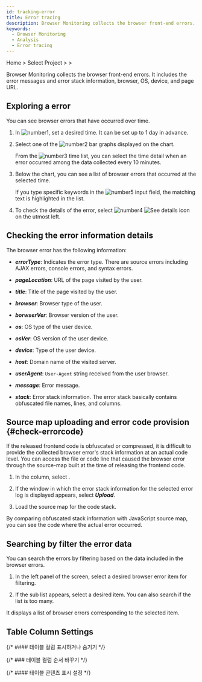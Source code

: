 ```yaml
---
id: tracking-error
title: Error tracing
description: Browser Monitoring collects the browser front-end errors.
keywords:
  - Browser Monitoring
  - Analysis
  - Error tracing
---
```


Home > Select Project > <Cmdname sid="side_analysis" className="uitext" /> > <Cmdname sid="side_browserErrorTracking" className="uitext" />

Browser Monitoring collects the browser front-end errors. It includes the error messages and error stack information, browser, OS, device, and page URL.

## Exploring a error

You can see browser errors that have occurred over time.

<ImgLang img='rum-tracking-error.png' desc='Error Tracking' />

1. In ![number1](/img/number-01.png), set a desired time. It can be set up to 1 day in advance.

2. Select one of the ![number2](/img/number-02.png) bar graphs displayed on the chart. 

   From the ![number3](/img/number-03.png) time list, you can select the time detail when an error occurred among the data collected every 10 minutes.

3. Below the chart, you can see a list of browser errors that occurred at the selected time.

   If you type specific keywords in the ![number5](/img/number-05.png) input field, the matching text is highlighted in the list.

4. To check the details of the error, select ![number4](/img/number-04.png) ![See details icon](/img/ic-caret-right.svg) on the utmost left.

## Checking the error information details

The browser error has the following information:

- **_errorType_**: Indicates the error type. There are source errors including AJAX errors, console errors, and syntax errors.

- **_pageLocation_**: URL of the page visited by the user.

- **_title_**: Title of the page visited by the user.

- **_browser_**: Browser type of the user.

- **_borwserVer_**: Browser version of the user.

- **_os_**: OS type of the user device.

- **_osVer_**: OS version of the user device.

- **_device_**: Type of the user device.

- **_host_**: Domain name of the visited server.

- **_userAgent_**: `User-Agent` string received from the user browser.

- **_message_**: Error message.

- **_stack_**: Error stack information. The error stack basically contains obfuscated file names, lines, and columns.

## Source map uploading and error code provision {#check-errorcode}

If the released frontend code is obfuscated or compressed, it is difficult to provide the collected browser error's stack information at an actual code level. You can access the file or code line that caused the browser error through the source-map built at the time of releasing the frontend code.

1. In the <Cmdname sid="exception_stack" className="uitext" /> column, select <Cmdname sid="analysis" className="uitext" />.

   <ImgLang img='browser-error-stack-btn-analysis.png' desc='Error Log' />

2. If the window in which the error stack information for the selected error log is displayed appears, select **_Upload_**.

   <ImgLang img='browser-error-stack-upload.png' desc='Error Stack' />

3. Load the source map for the code stack.

By comparing obfuscated stack information with JavaScript source map, you can see the code where the actual error occurred.

<ImgLang img='browser-error-stack-upload-code.png' desc='' />

## Searching by filter the error data

You can search the errors by filtering based on the data included in the browser errors.

<ImgLang img='rum-tracking-error-filtering.png' desc='' />

1. In the left panel of the screen, select a desired browser error item for filtering. 

2. If the sub list appears, select a desired item. You can also search if the list is too many. 

It displays a list of browser errors corresponding to the selected item.

## Table Column Settings

{/* #### 테이블 컬럼 표시하거나 숨기기 */}

<Displayorhidetablecolumn level={3} />

{/* ### 테이블 컬럼 순서 바꾸기 */}

<Changeordertablecolumn level={3} />

{/* #### 테이블 콘텐츠 표시 설정 */}

<Setdisplaytablecontents level={2} />
